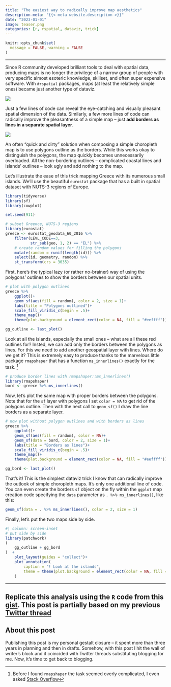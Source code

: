 ```yaml
---
title: "The easiest way to radically improve map aesthetics"
description-meta: "{{< meta website.description >}}"
date: "2023-01-01"
image: teaser.png
categories: [r, rspatial, dataviz, trick]
---
```


```r
knitr::opts_chunk$set(
  message = FALSE, warning = FALSE
)
```

***

Since R community developed brilliant tools to deal with spatial data, producing maps is no longer the privilege of a narrow group of people with very specific almost esoteric knowledge, skillset, and often super expensive software. With `#rspatial` packages, maps (at least the relatively simple ones) became just another type of dataviz. 

[![](rgg-maps.png)](https://ikashnitsky.github.io/2023/map-borders/rgg-maps.png)  

Just a few lines of code can reveal the eye-catching and visually pleasant spatial dimension of the data. Similarly, a few more lines of code can radically improve the pleasantness of a simple map -- just **add borders as lines in a separate spatial layer**. 

[![](sketch.png)](https://ikashnitsky.github.io/2023/map-borders/sketch.png){.preview-image}   
    
An often "quick and dirty" solution when composing a simple choropleth map is to use polygons outline as the borders. While this works okay to distinguish the polygons, the map quickly becomes unnecessarily overloaded. All the non-bordering outlines -- complicated coastal lines and islands' outlines -- look ugly and add nothing to the map. 

Let's illustrate the ease of this trick mapping Greece with its numerous small islands. We'll use the beautiful `eurostat` package that has a built in spatial dataset with NUTS-3 regions of Europe. 

```r
library(tidyverse)
library(sf)
library(cowplot)

set.seed(911)

# subset Greence, NUTS-3 regions
library(eurostat)
greece <- eurostat_geodata_60_2016 %>% 
    filter(LEVL_CODE==3,
           str_sub(geo, 1, 2) == "EL") %>% 
    # create random values for filling the polygons
    mutate(random = runif(length(id))) %>% 
    select(id, geometry, random) %>% 
    st_transform(crs = 3035)
```


First, here's the typical lazy (or rather no-brainer) way of using the polygons' outlines to show the borders between our spatial units.

```r
# plot with polygon outlines
greece %>% 
    ggplot()+
    geom_sf(aes(fill = random), color = 2, size = 1)+
    labs(title = "Polygons outlined")+
    scale_fill_viridis_c(begin = .5)+
    theme_map()+
    theme(plot.background = element_rect(color = NA, fill = "#eeffff"))

gg_outline <- last_plot()
```

Look at all the islands, especially the small ones -- what are all these red outlines for? Insted, we can add only the borders between the polygons as lines. For this we need to add another geospatial layer with lines. Where do we get it? This is extremely easy to produce thanks to the marvelous little package `rmapshaper` that has  a function `ms_innerlines()` exactly for the task. [^1] 

```r
# produce border lines with rmapshaper::ms_innerlines()
library(rmapshaper)
bord <- greece %>% ms_innerlines()
```


Now, let's plot the same map with proper borders between the polygons. Note that for the `sf` layer with polygons I set `color = NA` to get rid of the polygons outline. Then with the next call to `geom_sf()` I draw the line borders as a separate layer.

```r
# now plot without polygon outlines and with borders as lines
greece %>% 
    ggplot()+
    geom_sf(aes(fill = random), color = NA)+
    geom_sf(data = bord, color = 2, size = 1)+
    labs(title = "Borders as lines")+
    scale_fill_viridis_c(begin = .5)+
    theme_map()+
    theme(plot.background = element_rect(color = NA, fill = "#eeffff"))

gg_bord <- last_plot()

```


That's it! This is the simplest dataviz trick I know that can radically improve the outlook of simple choropleth maps. It's only one additional line of code. You can even create the borders `sf` object on the fly within the `ggplot` map creation code specifying the `data` parameter as `. %>% ms_innerlines()`, like this:

```r
geom_sf(data = . %>% ms_innerlines(), color = 2, size = 1)
```

Finally, let's put the two maps side by side.

```r
#| column: screen-inset
# put side by side
library(patchwork)
(
    gg_outline + gg_bord 
)  + 
    plot_layout(guides = "collect")+
    plot_annotation(
        caption = "! Look at the islands", 
        theme = theme(plot.background = element_rect(color = NA, fill = "#eeffff"))
    )
```



***

::: {.callout-tip}
# Replicate this analysis using the `R` code from this [gist][gist]. This post is partially based on my previous [Twitter thread][thread]
:::

::: {.callout-note}
# About this post
Publishing this post is my personal gestalt closure -- it spent more than three years in planning and then in drafts. Somehow, with this post I hit the wall of writer's block and it coincided with Twitter threads substituting blogging for me. Now, it's time to get back to blogging. 
:::


[^1]: Before I found `rmapshaper` the task seemed overly complicated, I even asked [Stack Overflow][so]


[so]: https://stackoverflow.com/questions/47760033
[thread]: https://twitter.com/ikashnitsky/status/1247875600305598464
[gist]: https://gist.github.com/ikashnitsky/cf2c29a29d39f79bb1c857a4fefc2cd4
